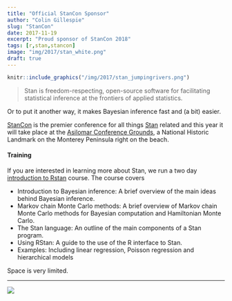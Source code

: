 ```yaml
---
title: "Official StanCon Sponsor"
author: "Colin Gillespie"
slug: "StanCon"
date: 2017-11-19
excerpt: "Proud sponsor of StanCon 2018"
tags: [r,stan,stancon]
image: "img/2017/stan_white.png"
draft: true
---
```


```r
knitr::include_graphics("/img/2017/stan_jumpingrivers.png") 
```

> Stan is freedom-respecting, open-source software for facilitating statistical inference at 
> the frontiers of applied statistics.

Or to put it another way, it makes Bayesian inference fast and (a bit) easier.

[StanCon](http://mc-stan.org/events/stancon2018/) is the premier conference for all things 
[Stan](http://mc-stan.org/) related and this year it will take place at the [Asilomar Conference Grounds](http://www.visitasilomar.com/), a National Historic Landmark on the Monterey Peninsula right on the beach.

#### Training

If you are interested in learning more about Stan, we run a two day [introduction to Rstan](https://www.jumpingrivers.com/courses/13_introductions-to-bayesian-inference-using-rstan?utm_source=blog&utm_medium=link&utm_campaign=stancon2018)
course. The course covers

  * Introduction to Bayesian inference: A brief overview of the main ideas behind Bayesian inference.
  * Markov chain Monte Carlo methods: A brief overview of Markov chain Monte Carlo methods for Bayesian computation and Hamiltonian Monte Carlo.
  * The Stan language: An outline of the main components of a Stan program.
  * Using RStan: A guide to the use of the R interface to Stan.
  * Examples: Including linear regression, Poisson regression and hierarchical models

Space is very limited.

---

[![](/img/logos/300_125.jpg)](https://www.jumpingrivers.com/?utm_source=blog&utm_medium=image&utm_campaign=stancon2018)


